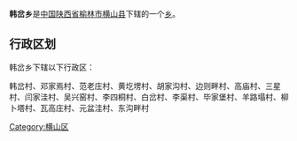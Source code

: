 {{中国乡级行政区
|行政区全称 = 韩岔乡
|景观照片文件名 = 
|景观照片描述 = 
|汉语拼音 =
|其他语言 = 
|其他语言名称 = 
|位置图文件名 = 
|位置图描述 = 
|自定义图片=
|上级行政区 = [[陕西省|陕西省]][[榆林市|榆林市]][[横山县|横山县]]
|行政区类别 = [[乡级行政区|乡]]
|行政区划代码 = 
|行政区划 = 
|村委会 = 
|居委会 = 
|建置时间 = 
|领导职位 = 
|领导名称 = 
|政府驻地 = 
|毗邻 = 
|地理坐标 = 
|总面积 = 
|总人口 = 
|户籍人口 = 
|户籍人口年份 = 
|常住人口 = 
|常住人口年份 = 
|人口密度 = 
|GDP = 
|邮政编码 = 
|电话区号 = 
|官方网站 = 
|网站名称 = 
}}
'''韩岔乡'''是[[中华人民共和国|中国]][[陕西省|陕西省]][[榆林市|榆林市]][[横山县|横山县]]下辖的一个[[乡级行政区|乡]]。

== 行政区划 ==
韩岔乡下辖以下行政区：

韩岔村、邓家焉村、范老庄村、黄圪塄村、胡家沟村、边则畔村、高庙村、三星村、闫家洼村、吴兴窑村、李四桐村、白岔村、李渠村、毕家堡村、羊路塌村、柳卜塔村、瓦高庄村、元盆洼村、东沟畔村

{{陕西小作品}}
{{横山县行政区划}}

[[Category:横山区|Category:横山区]]